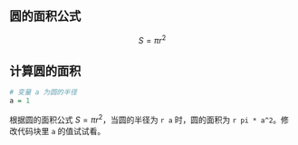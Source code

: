 ## 圆的面积公式

$$
S=\pi r^2
$$

## 计算圆的面积

```r
# 变量 a 为圆的半径
a = 1
```

根据圆的面积公式 $S=\pi r^2$，当圆的半径为 `r a` 时，圆的面积为 `r pi * a^2`。修改代码块里 `a` 的值试试看。
